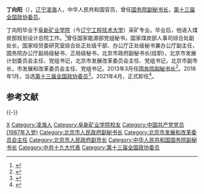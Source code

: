 '''丁向阳'''（{{bd|1959年|9月||catIdx=Ding丁}}），[[辽宁|辽宁]][[凌海|凌海]]人，中华人民共和国官员，曾任[[国务院副秘书长|国务院副秘书长]]，[[中国人民政治协商会议第十三届全国委员会委员名单|第十三届全国政协委员]]。

丁向阳毕业于[[阜新矿业学院|阜新矿业学院]]（今[[辽宁工程技术大学|辽宁工程技术大学]]）采矿专业。毕业后，他进入煤炭部规划设计总院工作。<ref>{{Cite web |title=丁向阳 |url=http://kyxy.lntu.edu.cn/info/1021/1274.htm |accessdate=2020-02-20 |date=2018-08-01 |work=kyxy.lntu.edu.cn |publisher=辽宁工程技术大学矿业学院 |archive-date=2020-02-20 |archive-url=https://web.archive.org/web/20200220092928/http://kyxy.lntu.edu.cn/info/1021/1274.htm |dead-url=no }}</ref>曾任国家能源部党组秘书，国家煤炭部人事司综合处副处长，国家经贸委研究室综合处正处级干部、办公厅正处级秘书兼办公厅副主任，国务院办公厅副局级秘书、正局级秘书，北京市政府副秘书长(挂职)，北京市发展计划委员会主任、党组书记，北京市发展改革委员会主任、党组书记，北京市副市长，市发展和改革委员会主任、党组书记。2013年3月任[[国务院副秘书长|国务院副秘书长]]<ref>{{cite news|title=北京原副市长丁向阳任国务院副秘书长|url=http://news.sohu.com/20130326/n370404220.shtml|accessdate=2013-03-26|newspaper=搜狐网|archive-date=2019-01-12|archive-url=https://web.archive.org/web/20190112154145/http://news.sohu.com/20130326/n370404220.shtml|dead-url=no}}</ref>。2018年1月，当选[[中国人民政治协商会议第十三届全国委员会委员名单|第十三届全国政协委员]]<ref>{{Cite web|url=http://sports.163.com/18/0126/06/D92BRKK400051C89.html|title=中国人民政治协商会议第十三届全国委员会委员名单|accessdate=2018-01-26|last=|work=网易|archive-url=https://web.archive.org/web/20180127143232/http://sports.163.com/18/0126/06/D92BRKK400051C89.html|archive-date=2018-01-27|dead-url=yes}}</ref>。2021年4月，正式卸任<ref>{{cite news|title=国务院任免罗照辉、李群、陈小军、丁向阳、王晓涛、刘玉珠职务|url=http://district.ce.cn/newarea/sddy/202104/08/t20210408_36452866.shtml|accessdate=2021-08-20|newspaper=中国经济网|archive-date=2021-08-20|archive-url=https://web.archive.org/web/20210820041249/http://district.ce.cn/newarea/sddy/202104/08/t20210408_36452866.shtml}}</ref>。

==参考文献==
{{Reflist}}

{{-}}
{{start box}}
{{s-gov|prc}}
{{s-new}}
{{s-title|[[北京市发展和改革委员会|北京市发展和改革委员会]]主任|2003年10月－2007年3月}}
{{s-after|[[张工_(1961年)|张工]]}}
{{end box}}

{{DEFAULTSORT:Ding丁}}
[[Category:丁姓|X]]
[[Category:凌海人|Category:凌海人]]
[[Category:阜新矿业学院校友|Category:阜新矿业学院校友]]
[[Category:中国共产党党员_(1987年入党)|Category:中国共产党党员 (1987年入党)]]
[[Category:北京市人民政府副秘书长|Category:北京市人民政府副秘书长]]
[[Category:北京市发展和改革委员会主任|Category:北京市发展和改革委员会主任]]
[[Category:北京市人民政府副市长|Category:北京市人民政府副市长]]
[[Category:中华人民共和国国务院副秘书长|Category:中华人民共和国国务院副秘书长]]
[[Category:中共十九大代表|Category:中共十九大代表]]
[[Category:第十三届全国政协委员|Category:第十三届全国政协委员]]